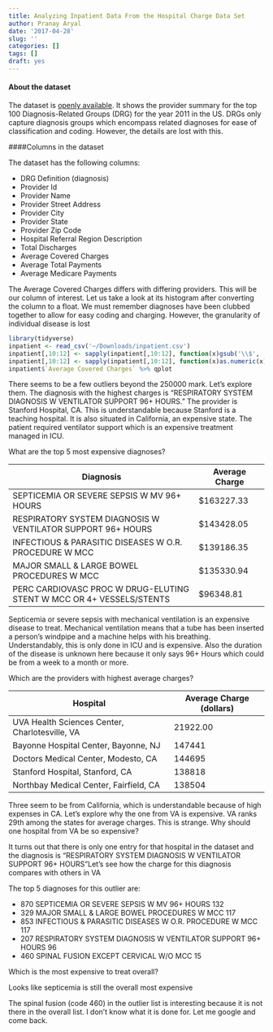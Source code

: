 ```yaml
---
title: Analyzing Inpatient Data From the Hospital Charge Data Set
author: Pranay Aryal
date: '2017-04-28'
slug: ''
categories: []
tags: []
draft: yes
---
```


#### About the dataset

The dataset is [openly available](https://www.data.gov/health/). It shows the provider summary for the top 100 Diagnosis-Related Groups (DRG) for the year 2011 in the US. DRGs only capture diagnosis groups which encompass related diagnoses for ease of classification and coding. However, the details are lost with this.

####Columns in the dataset

The dataset has the following columns: 

 - DRG Definition (diagnosis)                       
 - Provider Id                         
 - Provider Name                        
 - Provider Street Address             
 - Provider City                        
 - Provider State                      
 - Provider Zip Code                    
 - Hospital Referral Region Description
 - Total Discharges                     
 - Average Covered Charges             
 - Average Total Payments               
 - Average Medicare Payments  
 
 The Average Covered Charges differs with differing providers. This will be our column of interest. Let us take a look at its histogram after converting the column to a float. We must remember diagnoses have been clubbed together to allow for easy coding and charging. However, the granularity of individual disease is lost

```r
library(tidyverse)
inpatient <- read_csv('~/Downloads/inpatient.csv')
inpatient[,10:12] <- sapply(inpatient[,10:12], function(x)gsub('\\$', '', x))
inpatient[,10:12] <- sapply(inpatient[,10:12], function(x)as.numeric(x))
inpatient$`Average Covered Charges` %>% qplot

```



There seems to be a few outliers beyond the 250000 mark. Let's explore them.
The diagnosis with the highest charges is "RESPIRATORY SYSTEM DIAGNOSIS W VENTILATOR SUPPORT 96+ HOURS." The provider is Stanford Hospital, CA. This is understandable because Stanford is a teaching hospital. It is also situated in California, an expensive state. The patient required ventilator support which is an expensive treatment managed in ICU.

What are the top 5 most expensive diagnoses?

Diagnosis                                  | Average Charge
-------------------------------------------|----------------
SEPTICEMIA OR SEVERE SEPSIS W MV 96+ HOURS | $163227.33
RESPIRATORY SYSTEM DIAGNOSIS W VENTILATOR SUPPORT 96+ HOURS |  $143428.05
INFECTIOUS & PARASITIC DISEASES W O.R. PROCEDURE W MCC |  $139186.35
MAJOR SMALL & LARGE BOWEL PROCEDURES W MCC | $135330.94
PERC CARDIOVASC PROC W DRUG-ELUTING STENT W MCC OR 4+ VESSELS/STENTS  |  $96348.81


Septicemia or severe sepsis with mechanical ventilation is an expensive disease to treat. Mechanical ventilation means that a tube has been inserted a person's windpipe and a machine helps with his breathing. Understandably, this is only done in ICU and is expensive. Also the duration of the disease is unknown here because it only says 96+ Hours which could be from a week to a month or more.

Which are the providers with highest average charges?

Hospital | Average Charge (dollars)
---------|--------------------------
UVA Health Sciences Center, Charlotesville, VA | 21922.00
Bayonne Hospital Center, Bayonne, NJ | 147441 
Doctors Medical Center, Modesto, CA | 144695
Stanford Hospital, Stanford, CA | 138818
Northbay Medical Center, Fairfield, CA | 138504

Three seem to be from California, which is understandable because of high expenses in CA. Let's explore why the one from VA is expensive. VA ranks 29th among the states for average charges. This is strange. Why should one hospital from VA be so expensive? 

It turns out that there is only one entry for that hospital in the dataset and the diagnosis is "RESPIRATORY SYSTEM DIAGNOSIS W VENTILATOR SUPPORT 96+ HOURS"Let's see how the charge for this diagnosis compares with others in VA


The top 5 diagnoses for this outlier are:

 - 870  SEPTICEMIA OR SEVERE SEPSIS W MV 96+ HOURS   132
 - 329  MAJOR SMALL & LARGE BOWEL PROCEDURES W MCC   117
 - 853  INFECTIOUS & PARASITIC DISEASES W O.R. PROCEDURE W MCC   117
 - 207  RESPIRATORY SYSTEM DIAGNOSIS W VENTILATOR SUPPORT 96+ HOURS    96
 - 460  SPINAL FUSION EXCEPT CERVICAL W/O MCC    15
 

Which is the most expensive to treat overall?


Looks like septicemia is still the overall most expensive

The spinal fusion (code 460) in the outlier list is interesting because it is not there in the overall list. I don't know what it is done for. Let me google and come back.



